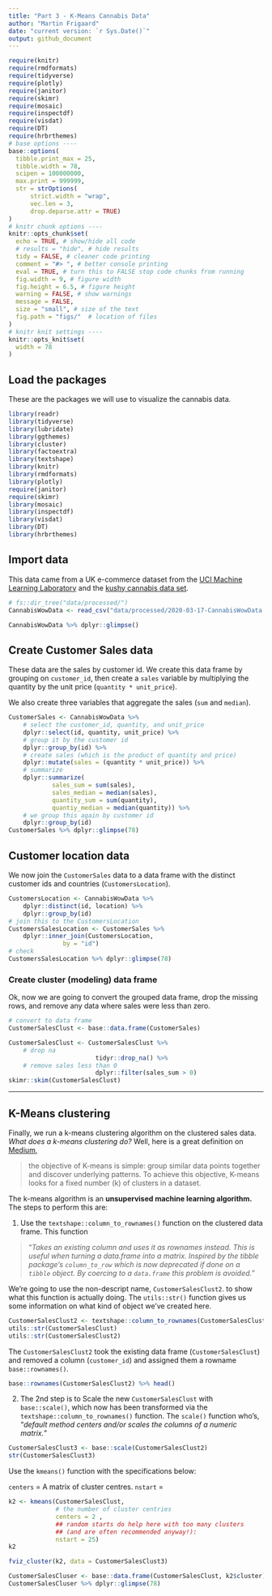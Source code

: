 ```yaml
---
title: "Part 3 - K-Means Cannabis Data"
author: "Martin Frigaard"
date: "current version: `r Sys.Date()`"
output: github_document
---
```



```r
require(knitr)
require(rmdformats)
require(tidyverse)
require(plotly)
require(janitor)
require(skimr)
require(mosaic)
require(inspectdf)
require(visdat)
require(DT)
require(hrbrthemes)
# base options ----
base::options(
  tibble.print_max = 25,
  tibble.width = 78,
  scipen = 100000000,
  max.print = 999999,
  str = strOptions(
      strict.width = "wrap", 
      vec.len = 3, 
      drop.deparse.attr = TRUE)
)
# knitr chunk options ----
knitr::opts_chunk$set(
  echo = TRUE, # show/hide all code
  # results = "hide", # hide results
  tidy = FALSE, # cleaner code printing
  comment = "#> ", # better console printing
  eval = TRUE, # turn this to FALSE stop code chunks from running
  fig.width = 9, # figure width
  fig.height = 6.5, # figure height
  warning = FALSE, # show warnings
  message = FALSE,
  size = "small", # size of the text
  fig.path = "figs/"  # location of files
)
# knitr knit settings ----
knitr::opts_knit$set(
  width = 78
)
```

## Load the packages

These are the packages we will use to visualize the cannabis data. 

```r
library(readr)
library(tidyverse)
library(lubridate)
library(ggthemes)
library(cluster)
library(factoextra)
library(textshape)
library(knitr)
library(rmdformats)
library(plotly)
require(janitor)
require(skimr)
library(mosaic)
library(inspectdf)
library(visdat)
library(DT)
library(hrbrthemes)
```

## Import data 

This data came from a UK e-commerce dataset from the [UCI Machine Learning Laboratory](https://archive.ics.uci.edu/ml/datasets/online+retail) and the [kushy cannabis data set](https://github.com/kushyapp/cannabis-dataset). 

```r
# fs::dir_tree("data/processed/")
CannabisWowData <- read_csv("data/processed/2020-03-17-CannabisWowData.csv")
```

```r
CannabisWowData %>% dplyr::glimpse() 
```

## Create Customer Sales data

These data are the sales by customer id. We create this data frame by grouping on `customer_id`, then create a `sales` variable by multiplying the quantity by the unit price (`quantity * unit_price`).

We also create three variables that aggregate the sales (`sum` and `median`).

```r
CustomerSales <- CannabisWowData %>%
    # select the customer_id, quantity, and unit_price
    dplyr::select(id, quantity, unit_price) %>%
    # group it by the customer id
    dplyr::group_by(id) %>%
    # create sales (which is the product of quantity and price)
    dplyr::mutate(sales = (quantity * unit_price)) %>%
    # summarize
    dplyr::summarize(
            sales_sum = sum(sales),
            sales_median = median(sales),
            quantity_sum = sum(quantity),
            quantiy_median = median(quantity)) %>%
    # we group this again by customer id
    dplyr::group_by(id)
CustomerSales %>% dplyr::glimpse(78)
```

## Customer location data

We now join the `CustomerSales` data to a data frame with the distinct customer ids and countries (`CustomersLocation`).

```r
CustomersLocation <- CannabisWowData %>%
    dplyr::distinct(id, location) %>%
    dplyr::group_by(id)
# join this to the CustomersLocation
CustomersSalesLocation <- CustomerSales %>%
    dplyr::inner_join(CustomersLocation, 
               by = "id")
# check
CustomersSalesLocation %>% dplyr::glimpse(78)
```

### Create cluster (modeling) data frame

Ok, now we are going to convert the grouped data frame, drop the missing rows, and remove any data where sales were less than zero.

```r
# convert to data frame
CustomerSalesClust <- base::data.frame(CustomerSales)

CustomerSalesClust <- CustomerSalesClust %>%  
    # drop na 
                        tidyr::drop_na() %>%
    # remove sales less than 0
                        dplyr::filter(sales_sum > 0)
skimr::skim(CustomerSalesClust)
```

***

## K-Means clustering

Finally, we run a k-means clustering algorithm on the clustered sales data. *What does a k-means clustering do?* Well, here is a great definition on [Medium](https://towardsdatascience.com/understanding-k-means-clustering-in-machine-learning-6a6e67336aa1), 

> the objective of K-means is simple: group similar data points together and discover underlying patterns. To achieve this objective, K-means looks for a fixed number (k) of clusters in a dataset.

The k-means algorithm is an **unsupervised machine learning algorithm.** The steps to perform this are: 

1. Use the `textshape::column_to_rownames()` function on the clustered data frame. This function 

> "*Takes an existing column and uses it as rownames instead. This is useful when turning a data.frame into a matrix. Inspired by the tibble package's `column_to_row` which is now deprecated if done on a `tibble` object. By coercing to a `data.frame` this problem is avoided.*"

We're going to use the non-descript name, `CustomerSalesClust2`. to show what this function is actually doing. The `utils::str()` function gives us some information on what kind of object we've created here.

```r
CustomerSalesClust2 <- textshape::column_to_rownames(CustomerSalesClust) 
utils::str(CustomerSalesClust)
utils::str(CustomerSalesClust2)
```

The `CustomerSalesClust2` took the existing data frame (`CustomerSalesClust`) and removed a column (`customer_id`) and assigned them a rowname `base::rownames()`.

```r
base::rownames(CustomerSalesClust2) %>% head()
```


2. The 2nd step is to Scale the new `CustomerSalesClust` with `base::scale()`, which now has been transformed via the `textshape::column_to_rownames()` function. The `scale()` function who's, "*default method centers and/or scales the columns of a numeric matrix.*"

```r
CustomerSalesClust3 <- base::scale(CustomerSalesClust2)
str(CustomerSalesClust3)
```

Use the `kmeans()` function with the specifications below:

`centers` = A matrix of cluster centres.
`nstart` = 

```r
k2 <- kmeans(CustomerSalesClust, 
             # the number of cluster centries
             centers = 2 , 
             ## random starts do help here with too many clusters
             ## (and are often recommended anyway!):
             nstart = 25)
k2
```


```r
fviz_cluster(k2, data = CustomerSalesClust3)
```

```r
CustomerSalesCluser <- base::data.frame(CustomerSalesClust, k2$cluster)
CustomerSalesCluser %>% dplyr::glimpse(78)
```




